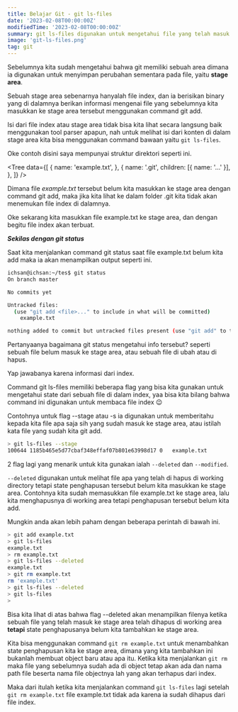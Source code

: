 ```yaml
---
title: Belajar Git - git ls-files
date: '2023-02-08T00:00:00Z'
modifiedTime: '2023-02-08T00:00:00Z'
summary: git ls-files digunakan untuk mengetahui file yang telah masuk ke stage area
image: 'git-ls-files.png'
tag: git
---
```


Sebelumnya kita sudah mengetahui bahwa git memiliki sebuah area dimana ia digunakan untuk menyimpan perubahan sementara pada file, yaitu **stage area**.

Sebuah stage area sebenarnya hanyalah file index, dan ia berisikan binary yang di dalamnya berikan informasi mengenai file yang sebelumnya kita masukkan ke stage area tersebut menggunakan command git add.

Isi dari file index atau stage area tidak bisa kita lihat secara langsung baik menggunakan tool parser apapun, nah untuk melihat isi dari konten di dalam stage area kita bisa menggunakan command bawaan yaitu `git ls-files`.

Oke contoh disini saya mempunyai struktur direktori seperti ini.

<Tree
  data={[
    {
      name: 'example.txt',
    },
    {
      name: '.git',
      children: [{ name: '...' }],
    },
  ]}
/>

Dimana file *example.txt* tersebut belum kita masukkan ke stage area dengan command git add, maka jika kita lihat ke dalam folder .git kita tidak akan menemukan file index di dalamnya.

Oke sekarang kita masukkan file example.txt ke stage area, dan dengan begitu file index akan terbuat.

***Sekilas dengan git status***

Saat kita menjalankan command git status saat file example.txt belum kita add maka ia akan menampilkan output seperti ini.

```bash
ichsan@ichsan:~/tes$ git status
On branch master

No commits yet

Untracked files:
  (use "git add <file>..." to include in what will be committed)
	example.txt

nothing added to commit but untracked files present (use "git add" to track)
```

Pertanyaanya bagaimana git status mengetahui info tersebut? seperti sebuah file belum masuk ke stage area, atau sebuah file di ubah atau di hapus.

Yap jawabanya karena informasi dari index.

Command git ls-files memiliki beberapa flag yang bisa kita gunakan untuk mengetahui state dari sebuah file di dalam index, yaa bisa kita bilang bahwa command ini digunakan untuk membaca file index 😉

Contohnya untuk flag --stage atau -s ia digunakan untuk memberitahu kepada kita file apa saja sih yang sudah masuk ke stage area, atau istilah kata file yang sudah kita git add.

```bash
> git ls-files --stage
100644 1185b465e5d77cbaf348effaf07b801e63998d17 0	example.txt
```
2 flag lagi yang menarik untuk kita gunakan ialah `--deleted` dan `--modified`.

`--deleted` digunakan untuk melihat file apa yang telah di hapus di working directory tetapi state penghapusan tersebut belum kita masukkan ke stage area. Contohnya kita sudah memasukkan file example.txt ke stage area, lalu kita menghapusnya di working area tetapi penghapusan tersebut belum kita add.

Mungkin anda akan lebih paham dengan beberapa perintah di bawah ini.

```bash
> git add example.txt 
> git ls-files
example.txt
> rm example.txt
> git ls-files --deleted
example.txt
> git rm example.txt
rm 'example.txt'
> git ls-files --deleted
> git ls-files
> 
```

Bisa kita lihat di atas bahwa flag --deleted akan menampilkan filenya ketika sebuah file yang telah masuk ke stage area telah dihapus di working area **tetapi** state penghapusanya belum kita tambahkan ke stage area.

Kita bisa menggunakan command `git rm example.txt` untuk menambahkan state penghapusan kita ke stage area, dimana yang kita tambahkan ini bukanlah membuat object baru atau apa itu. Ketika kita menjalankan `git rm` maka file yang sebelumnya sudah ada di object tetap akan ada dan nama path file beserta nama file objectnya lah yang akan terhapus dari index.

Maka dari itulah ketika kita menjalankan command `git ls-files` lagi setelah `git rm example.txt` file example.txt tidak ada karena ia sudah dihapus dari file index.








